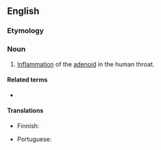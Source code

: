 ==English==

===Etymology===
{{suffix|en|adenoid|itis}}

===Noun===
{{en-noun}}
{{wikipedia}}

# {{lb|en|medicine}} [[inflammation|Inflammation]] of the [[adenoid]] in the human throat.

====Related terms====
* {{l|en|tonsilitis}}

====Translations====
{{trans-top|inflammation of the adenoid}}
* Finnish: {{t+|fi|kitarisatulehdus}}
{{trans-mid}}
* Portuguese: {{t|pt|adenoidite|f}}
{{trans-bottom}}